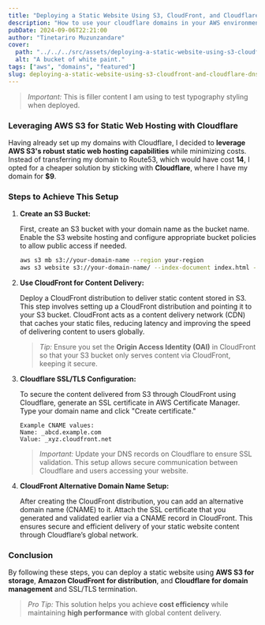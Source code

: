 ```yaml
---
title: "Deploying a Static Website Using S3, CloudFront, and Cloudflare DNS"
description: "How to use your cloudflare domains in your AWS environment"
pubDate: 2024-09-06T22:21:00
author: "Tinetariro Muzunzandare"
cover:
  path: "../../../src/assets/deploying-a-static-website-using-s3-cloudfront-and-cloudflare-dns/bucket-paint.jpg"
  alt: "A bucket of white paint."
tags: ["aws", "domains", "featured"]
slug: deploying-a-static-website-using-s3-cloudfront-and-cloudflare-dns
---
```


> _Important:_ This is filler content I am using to test typography styling when deployed.
### Leveraging AWS S3 for Static Web Hosting with Cloudflare

Having already set up my domains with Cloudflare, I decided to **leverage AWS S3's robust static web hosting capabilities** while minimizing costs. Instead of transferring my domain to Route53, which would have cost **14**, I opted for a cheaper solution by sticking with **Cloudflare**, where I have my domain for **$9**.

### Steps to Achieve This Setup

1. **Create an S3 Bucket:**

   First, create an S3 bucket with your domain name as the bucket name. Enable the S3 website hosting and configure appropriate bucket policies to allow public access if needed.

   ```bash
   aws s3 mb s3://your-domain-name --region your-region
   aws s3 website s3://your-domain-name/ --index-document index.html --error-document error.html
   ```

2. **Use CloudFront for Content Delivery:**

   Deploy a CloudFront distribution to deliver static content stored in S3. This step involves setting up a CloudFront distribution and pointing it to your S3 bucket. CloudFront acts as a content delivery network (CDN) that caches your static files, reducing latency and improving the speed of delivering content to users globally.

   > _Tip:_ Ensure you set the **Origin Access Identity (OAI)** in CloudFront so that your S3 bucket only serves content via CloudFront, keeping it secure.

3. **Cloudflare SSL/TLS Configuration:**

   To secure the content delivered from S3 through CloudFront using Cloudflare, generate an SSL certificate in AWS Certificate Manager. Type your domain name and click "Create certificate."

   ```plaintext
   Example CNAME values:
   Name: _abcd.example.com
   Value: _xyz.cloudfront.net
   ```

   > _Important:_ Update your DNS records on Cloudflare to ensure SSL validation. This setup allows secure communication between Cloudflare and users accessing your website.

4. **CloudFront Alternative Domain Name Setup:**

   After creating the CloudFront distribution, you can add an alternative domain name (CNAME) to it. Attach the SSL certificate that you generated and validated earlier via a CNAME record in CloudFront. This ensures secure and efficient delivery of your static website content through Cloudflare’s global network.

### Conclusion

By following these steps, you can deploy a static website using **AWS S3 for storage**, **Amazon CloudFront for distribution**, and **Cloudflare for domain management** and SSL/TLS termination.

> _Pro Tip:_ This solution helps you achieve **cost efficiency** while maintaining **high performance** with global content delivery.
